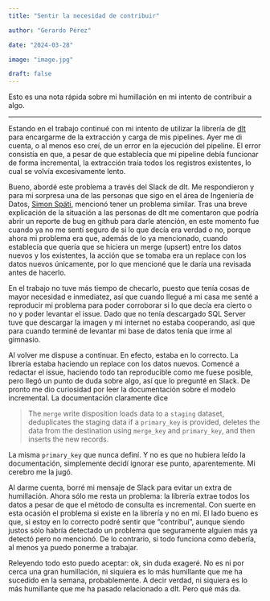 ```yaml
---
title: "Sentir la necesidad de contribuir"

author: "Gerardo Pérez"

date: "2024-03-28"

image: "image.jpg"

draft: false
---
```


Esto es una nota rápida sobre mi humillación en mi intento de contribuir a algo.

------------------------------------------------------------------------

Estando en el trabajo continué con mi intento de utilizar la librería de [dlt](https://dlthub.com/) para encargarme de la extracción y carga de mis pipelines. Ayer me di cuenta, o al menos eso creí, de un error en la ejecución del pipeline. El error consistía en que, a pesar de que establecía que mi pipeline debía funcionar de forma incremental, la extracción traía todos los registros existentes, lo cual se volvía excesivamente lento.

Bueno, abordé este problema a través del Slack de dlt. Me respondieron y para mi sorpresa una de las personas que sigo en el área de Ingeniería de Datos, [Simon Späti](https://x.com/sspaeti), mencionó tener un problema similar. Tras una breve explicación de la situación a las personas de dlt me comentaron que podría abrir un reporte de bug en github para darle atención, en este momento fue cuando ya no me sentí seguro de si lo que decía era verdad o no, porque ahora mi problema era que, además de lo ya mencionado, cuando establecía que quería que se hiciera un merge (upsert) entre los datos nuevos y los existentes, la acción que se tomaba era un replace con los datos nuevos únicamente, por lo que mencioné que le daría una revisada antes de hacerlo.

En el trabajo no tuve más tiempo de checarlo, puesto que tenía cosas de mayor necesidad e inmediatez, así que cuando llegué a mi casa me senté a reproducir mi problema para poder corroborar si lo que decía era cierto o no y poder levantar el issue. Dado que no tenía descargado SQL Server tuve que descargar la imagen y mi internet no estaba cooperando, así que para cuando terminé de levantar mi base de datos tenía que irme al gimnasio.

Al volver me dispuse a continuar. En efecto, estaba en lo correcto. La librería estaba haciendo un replace con los datos nuevos. Comencé a redactar el issue, haciendo todo tan reproducible como me fuese posible, pero llegó un punto de duda sobre algo, así que lo pregunté en Slack. De pronto me dio curiosidad por leer la documentación sobre el modelo incremental. La documentación claramente dice

> The `merge` write disposition loads data to a `staging` dataset, deduplicates the staging data if a `primary_key` is provided, deletes the data from the destination using `merge_key` and `primary_key`, and then inserts the new records.

La misma `primary_key` que nunca definí. Y no es que no hubiera leído la documentación, simplemente decidí ignorar ese punto, aparentemente. Mi cerebro me la jugó.

Al darme cuenta, borré mi mensaje de Slack para evitar un extra de humillación. Ahora sólo me resta un problema: la librería extrae todos los datos a pesar de que el método de consulta es incremental. Con suerte en esta ocasión el problema si existe en la librería y no en mí. El lado bueno es que, si estoy en lo correcto podré sentir que "contribuí", aunque siendo justos sólo habría detectado un problema que seguramente alguien más ya detectó pero no mencionó. De lo contrario, si todo funciona como debería, al menos ya puedo ponerme a trabajar.

Releyendo todo esto puedo aceptar: ok, sin duda exageré. No es ni por cerca una gran humillación, ni siquiera es lo más humillante que me ha sucedido en la semana, probablemente. A decir verdad, ni siquiera es lo más humillante que me ha pasado relacionado a dlt. Pero qué más da.

